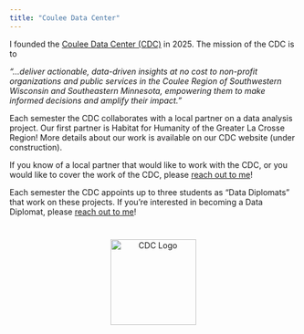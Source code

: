```yaml
---
title: "Coulee Data Center"
---
```


I founded the [Coulee Data Center (CDC)](https://coulee-data-center.github.io/) in 2025. The mission of the CDC is to

*"...deliver actionable, data-driven insights at no cost to non-profit organizations and public services in the Coulee Region of Southwestern Wisconsin and Southeastern Minnesota, empowering them to make informed decisions and amplify their impact."*

Each semester the CDC collaborates with a local partner on a data analysis project. Our first partner is Habitat for Humanity of the Greater La Crosse Region! More details about our work is available on our CDC website (under construction).

If you know of a local partner that would like to work with the CDC, or you would like to cover the work of the CDC, please [reach out to me](contact.qmd)!

Each semester the CDC appoints up to three students as "Data Diplomats" that work on these projects. If you're interested in becoming a Data Diplomat, please [reach out to me](contact.qmd)! 

<div style="text-align: center; margin-top: 40px;">
  <img src="_images/main_logo.png" alt="CDC Logo" style="height: 150px;">
</div>
